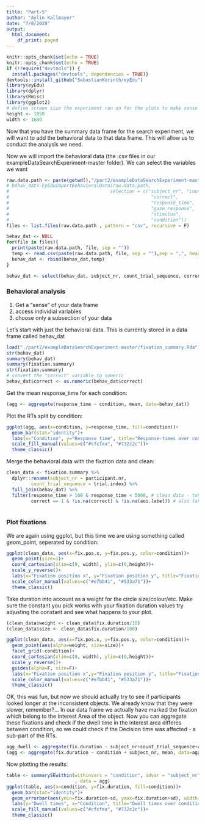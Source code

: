 ```yaml
---
title: "Part-5"
author: "Aylin Kallmayer"
date: "7/8/2020"
output:
  html_document:
    df_print: paged
---
```


```r
knitr::opts_chunk$set(echo = TRUE)
knitr::opts_chunk$set(echo = TRUE)
if (!require("devtools")) {
  install.packages("devtools", dependencies = TRUE)}
devtools::install_github("SebastianKorinth/eyEdu") 
library(eyEdu)
library(dplyr)
library(Rmisc)
library(ggplot2)
# define screen size the experiment ran on for the plots to make sense
height <- 1050
width <- 1680
```

Now that you have the summary data frame for the search experiment, we will want to add the behavioral data to that data frame. This will allow us to conduct the analysis we need.

Now we will import the behavioral data (the .csv files in our exampleDataSearchExperiment-master folder). We can select the variables we want  
```r
raw.data.path <- paste(getwd(),"/part2/exampleDataSearchExperiment-master/", sep = "")
# behav_dat<-EyEduImportBehavioralData(raw.data.path,
#                                     selection = c("subject_nr", "count_trial_sequence",
#                                                    "correct", 
#                                                    "response_time", 
#                                                    "gaze_response",
#                                                    "stimulus", 
#                                                    "condition"))
files <- list.files(raw.data.path , pattern = "csv", recursive = F)

behav_dat <- NULL
for(file in files){
  print(paste(raw.data.path, file, sep = ""))
  temp <- read.csv(paste(raw.data.path, file, sep = ""),sep = ",", header = T, stringsAsFactors = F)
  behav_dat <- rbind(behav_dat,temp) 
}

behav_dat <- select(behav_dat, subject_nr, count_trial_sequence, correct, response_time, gaze_response, stimulus, condition)
```

### Behavioral analysis  
1) Get a "sense" of your data frame  
2) access individial variables  
3) choose only a subsection of your data  

Let's start with just the behavioral data. This is currently stored in a data frame called behav_dat  
```r
load("./part2/exampleDataSearchExperiment-master/fixation_summary.Rda")
str(behav_dat)
summary(behav_dat)
summary(fixation.summary)
str(fixation.summary)
# convert the "correct" variable to numeric
behav_dat$correct <- as.numeric(behav_dat$correct)
```

Get the mean response_time for each condition:  
```r
(agg <- aggregate(response_time ~ condition, mean, data=behav_dat))
```

Plot the RTs split by condition:  
```r
ggplot(agg, aes(x=condition, y=response_time, fill=condition))+
  geom_bar(stat="identity")+
  labs(x="Condition", y="Response time", title="Response-times over conditions")+
  scale_fill_manual(values=c("#cfcfea", "#732c2c"))+
  theme_classic()
```

Merge the behavioral data with the fixation data and clean:    
```r
clean_data <- fixation.summary %>%
  dplyr::rename(subject_nr = participant.nr, 
         count_trial_sequence = trial.index) %>%
  full_join(behav_dat) %>%
  filter(response_time > 100 & response_time < 5000, # clean data - take out rows where RTs were lower than 100 and more than 5000
         correct == 1 & !is.na(correct) & !is.na(aoi.label)) # also take only the correct trials
  
```

### Plot fixations  
We are again using ggplot, but this time we are using something called geom_point, seperated by condition:  
```r
ggplot(clean_data, aes(x=fix.pos.x, y=fix.pos.y, color=condition))+
  geom_point(size=1)+
  coord_cartesian(xlim=c(0, width), ylim=c(0,height))+
  scale_y_reverse()+
  labs(x="Fixation position x", y="Fixation position y", title="Fixation positions")+
  scale_color_manual(values=c("#e7bb41", "#533a71"))+
  theme_classic()
```

Take duration into account as a weight for the circle size/colour/etc. Make sure the constant you pick works with your fixation duration values
try adjusting the constant and see what happens to your plot.  
```r
(clean_data$weight <- clean_data$fix.duration/10)
(clean_data$size <- clean_data$fix.duration/100)

ggplot(clean_data, aes(x=fix.pos.x, y=fix.pos.y, color=condition))+
  geom_point(aes(alpha=weight, size=size))+
  facet_grid(~condition)+
  coord_cartesian(xlim=c(0, width), ylim=c(0,height))+
  scale_y_reverse()+
  guides(alpha=F, size=F)+
  labs(x="Fixation position x",y="Fixation position y", title="Fixation positions over conditions")+
  scale_color_manual(values=c("#e7bb41", "#533a71"))+
  theme_classic()
```

OK, this was fun, but now we should actually try to see if participants looked longer at the inconsistent objects. We already know that they were slower, remember?...
In our data frame  we actually have marked the fixation which belong to the Interest Area of the object.
Now you can aggregate these fixations and check if the dwell time in the interest area differes between condition, so we could check if the Decision time was affected - a sub-part of the RTs.  
```r
agg_dwell <- aggregate(fix.duration ~ subject_nr+count_trial_sequence+condition+aoi.label, sum, data=clean_data)
(agg <- aggregate(fix.duration ~ condition + subject_nr, mean, data=agg_dwell))
```

Now plotting the results:  
```r
table <- summarySEwithin(withinvars = "condition", idvar = "subject_nr", measurevar = "fix.duration"
                         , data = agg)
ggplot(table, aes(x=condition, y=fix.duration, fill=condition))+
  geom_bar(stat="identity")+
  geom_errorbar(aes(ymin=fix.duration-sd, ymax=fix.duration+sd), width=.3)+
  labs(y="Dwell times", x="Condition", title="Dwell times over condition")+
  scale_fill_manual(values=c("#cfcfea", "#732c2c"))+
  theme_classic()
```





